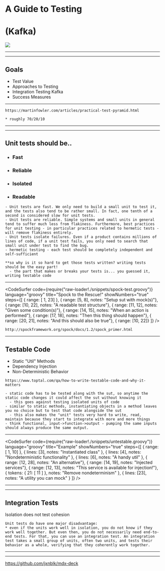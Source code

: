 

<HeadMeta />

# A Guide to Testing 
# (Kafka)

<img src={nondeterminism} />

---

<Person
  avatar={matt} 
  name="Matt Schroeder" 
  title="Senior Consultant" 
  logo={opi}
  logoHeight="40"
  linkedin="matthewschroeder3"
  github="msschroe3"
  />

---

## Goals

<ul style={{ textAlign: 'left' }}>
  <Appear>
    <li>Test Value</li>
    <li>Approaches to Testing</li>
    <li>Integration Testing Kafka</li>
    <li>Success Measures</li>
  </Appear>
</ul>

---

<ContainImage src='./assets/1-pyramid.png' />

```notes
https://martinfowler.com/articles/practical-test-pyramid.html

* roughly 70/20/10
```
---

<ContainImage src='./assets/2-pyramid-unit.png' />

---

## Unit tests should be..

<ul style={{ listStyleType: 'none', color: '#FEE56E'}}>
  <Appear>
    <li><h3 style={{ margin: '5px' }}>Fast</h3></li>
    <li><h3 style={{ margin: '5px' }}>Reliable</h3></li>
    <li><h3 style={{ margin: '5px' }}>Isolated</h3></li>
    <li><h3 style={{ margin: '5px' }}>Readable</h3></li>
  </Appear>
</ul>

```notes
- Unit tests are fast. We only need to build a small unit to test it, and the tests also tend to be rather small. In fact, one tenth of a second is considered slow for unit tests. 
- Unit tests are reliable. Simple systems and small units in general tend to suffer much less from flakiness. Furthermore, best practices for unit testing - in particular practices related to hermetic tests - will remove flakiness entirely. 
- Unit tests isolate failures. Even if a product contains millions of lines of code, if a unit test fails, you only need to search that small unit under test to find the bug. 
- hermetic testing - each test should be completely independent and self-sufficient

**so why is it so hard to get those tests written? writing tests should be the easy part!
  - the part that makes or breaks your tests is... you guessed it, writing testable code
```
---

<CodeSurfer
  code={require("raw-loader!./snippets/spock-test.groovy")}
  language="groovy"
  title="Spock to the Rescue!"
  showNumbers="true"
  steps={[
    { range: [ 1,  23] },
    { range: [5, 8], notes: "Setup sut with mock(s)"},
    { range: [10, 22], notes: "A readable test structure"},
    { range: [11, 12], notes: "Given some condition(s)"},
    { range: [14, 15], notes: "When an action is performed"},
    { range: [17, 18], notes: "Then this thing should happen"},
    { range: [20, 21], notes: "And this should also be true"},
    { range: [10, 22]}
  ]}
/>

```notes
http://spockframework.org/spock/docs/1.2/spock_primer.html
```

---

<HalfImage src='./assets/great.jpg' />

## Testable Code

<ul style={{listStyleType: 'none', color: '#E12B2E'}}>
  <li>Static "Util" Methods</li>
  <li>Dependency Injection</li>
  <li>Non-Deterministic Behavior</li>
</ul>

```notes
https://www.toptal.com/qa/how-to-write-testable-code-and-why-it-matters

- static code has to be tested along with the sut, so anytime the static code changes it could affect the sut without knowing it
  - this goes against testing isolated units of code
- similar to static methods, instantiating objects in a method leaves you no choice but to test that code alongside the sut
  - this also makes the "unit" tests very hard to write, read, maintain because they start to integrate with more and more things
- think functional, input->function->output - pumping the same inputs should always produce the same output.
```

---

<CodeSurfer
  code={require("raw-loader!./snippets/untestable.groovy")}
  language="groovy"
  title="Example"
  showNumbers="true"
  steps={[
    { range: [ 1,  10] },
    { lines: [3], notes: "Instantiated class" },
    { lines: [4], notes: "Nondeterministic functionality" },
    { lines: [6], notes: "A handy util" },
    { range: [12, 28], notes: "An alternative"},
    { range: [14, 19], notes: "Injected services"},
    { range: [12, 13], notes: "This service is available for injection!"},
    { tokens: { 21: [ 11 ] }, notes: "Remove nondeterminism" },
    { lines: [23], notes: "A utility you can mock" }
  ]}
/>

---

<ContainImage src='./assets/3-pyramid-integration.png' />

---

## Integration Tests

Isolation does not test cohesion

```notes
Unit tests do have one major disadvantage: 
* even if the units work well in isolation, you do not know if they work well together. But even then, you do not necessarily need end-to-end tests. For that, you can use an integration test. An integration test takes a small group of units, often two units, and tests their behavior as a whole, verifying that they coherently work together.
```

---

<ContainImage src='./assets/4-pyramid-e2e.png' />

---

<https://github.com/jxnblk/mdx-deck>
